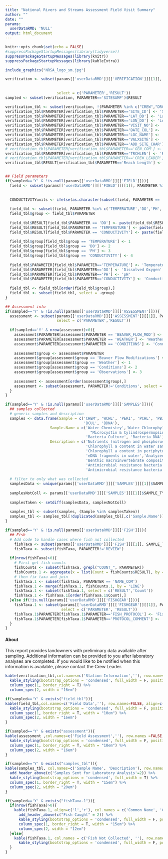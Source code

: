 ```yaml
---
title: "National Rivers and Streams Assessment Field Visit Summary"
author: ""
date: ""
params:
  userDataRMD: 'NULL'
output: html_document
---
```



```r
knitr::opts_chunk$set(echo = FALSE)
#suppressPackageStartupMessages(library(tidyverse))
suppressPackageStartupMessages(library(knitr))
suppressPackageStartupMessages(library(kableExtra))


```



```r

include_graphics("NRSA_logo_sm.jpg")

verification <- subset(params[['userDataRMD']][['VERIFICATION']][[1]], PARAMETER %in% c('SITE_ID','VISIT_NO', "DATE_COL","LOC_NAME","CREW",
                                                                                               "LAT_DD","LON_DD","VALXSITE",'ADD_SITE_CHAR',
                                                                                               "DRCTNS","RCHWIDTH","TRCHLEN","SITESAMP"),
                       select = c('PARAMETER','RESULT'))
sampled <- subset(verification, PARAMETER=='SITESAMP')$RESULT

verification_tbl <- subset(verification, !(PARAMETER %in% c("CREW","DRCTNS","RCHWIDTH","SITESAMP")))
verification_tbl$PARAMETER[verification_tbl$PARAMETER=='SITE_ID'] <- 'Site ID'
verification_tbl$PARAMETER[verification_tbl$PARAMETER=='LAT_DD'] <- 'Latitude'
verification_tbl$PARAMETER[verification_tbl$PARAMETER=='LON_DD'] <- 'Longitude'
verification_tbl$PARAMETER[verification_tbl$PARAMETER=='VISIT_NO'] <- 'Visit Number'
verification_tbl$PARAMETER[verification_tbl$PARAMETER=='DATE_COL'] <- 'Sample Date'
verification_tbl$PARAMETER[verification_tbl$PARAMETER=='LOC_NAME'] <- 'Location'
verification_tbl$PARAMETER[verification_tbl$PARAMETER=='VALXSITE'] <- 'Sample Type'
verification_tbl$PARAMETER[verification_tbl$PARAMETER=='ADD_SITE_CHAR'] <- 'Site Characteristics'
# verification_tbl$PARAMETER[verification_tbl$PARAMETER=='GEN_COM'] <- 'General Site Comments'
verification_tbl$PARAMETER[verification_tbl$PARAMETER=='TRCHLEN'] <- 'Reach Length'
# verification_tbl$PARAMETER[verification_tbl$PARAMETER=='CREW_LEADER'] <- 'Crew Leader'
verification_tbl$RESULT[verification_tbl$PARAMETER=='Reach Length'] <- paste(verification_tbl$RESULT[verification_tbl$PARAMETER=='Reach Length'], 'm', sep=' ') 



```


```r
## Field parameters
if(sampled=='Y' & !is.null(params[['userDataRMD']][['FIELD']])){
  field <- subset(params[['userDataRMD']][['FIELD']][[1]], PARAMETER %in% c("LOCATION","TIME" ,"DO","TEMPERATURE" ,
                                                                                   "PH","CONDUCTIVITY","CORRECTED"))
  
  CONDUCTIVITYunits <- ifelse(as.character(subset(field, PARAMETER == 'CORRECTED')$RESULT)=='Y', 'uS/cm @ 25C','uS/cm')
  
  field_tbl <- subset(field, PARAMETER %in% c('TEMPERATURE','DO','PH', 'CONDUCTIVITY'), select = c('PARAMETER','RESULT'))
  field_tbl$group <- field_tbl$PARAMETER
  
  field_tbl$RESULT[field_tbl$PARAMETER == 'DO'] <- paste(field_tbl$RESULT[field_tbl$PARAMETER == 'DO'], 'mg/L', sep = ' ')
  field_tbl$RESULT[field_tbl$PARAMETER == 'TEMPERATURE'] <- paste(field_tbl$RESULT[field_tbl$PARAMETER == 'TEMPERATURE'], 'C', sep = ' ')
  field_tbl$RESULT[field_tbl$PARAMETER == 'CONDUCTIVITY'] <- paste(field_tbl$RESULT[field_tbl$PARAMETER == 'CONDUCTIVITY'], CONDUCTIVITYunits, sep = ' ')
  
  field_tbl$group[field_tbl$group == 'TEMPERATURE'] <- 1
  field_tbl$group[field_tbl$group == 'DO'] <- 2
  field_tbl$group[field_tbl$group == 'PH'] <- 3
  field_tbl$group[field_tbl$group == 'CONDUCTIVITY'] <- 4
  
  field_tbl$PARAMETER[field_tbl$PARAMETER=='TEMPERATURE'] <- 'Temperature'
  field_tbl$PARAMETER[field_tbl$PARAMETER=='DO'] <- 'Dissolved Oxygen'
  field_tbl$PARAMETER[field_tbl$PARAMETER=='PH'] <- 'pH'
  field_tbl$PARAMETER[field_tbl$PARAMETER=='CONDUCTIVITY'] <- 'Conductivity'
  
  field_tbl <- field_tbl[order(field_tbl$group),]
  field_tbl <- subset(field_tbl, select = -group)
}
```
```r
## Assessment info
if(sampled=='Y' & !is.null(params[['userDataRMD']][['ASSESSMENT']])){
  assessment <- subset(params[['userDataRMD']][['ASSESSMENT']][[1]], PARAMETER %in% c('WEATHER','CONDITIONS','BEAVER_FLOW_MOD'),
                       select = c('PARAMETER','RESULT'))
  
  if(sampled=='Y' & nrow(assessment)>0){
    assessment$PARAMETER[assessment$PARAMETER == 'BEAVER_FLOW_MOD'] <- 'Beaver Flow Modifications'
    assessment$PARAMETER[assessment$PARAMETER == 'WEATHER'] <- 'Weather'
    assessment$PARAMETER[assessment$PARAMETER == 'CONDITIONS'] <- 'Conditions'
    
    assessment$group <- assessment$PARAMETER
    assessment$group[assessment$group == 'Beaver Flow Modifications'] <- 4
    assessment$group[assessment$group == 'Weather'] <- 1
    assessment$group[assessment$group == 'Conditions'] <- 2
    assessment$group[assessment$group == 'Observations'] <- 3
    
    assessment <- assessment[order(assessment$group),]
    assessment <- subset(assessment, PARAMETER!='Conditions', select = -group)
  }
}
```



```r
if(sampled=='Y' & !is.null(params[['userDataRMD']][['SAMPLES']])){
  ## samples collected
  # generic samples and description
  samples <- data.frame(Sample = c('CHEM', 'WCHL', 'PERI', 'PCHL', 'PBIO', 'PDNA', 'MICX', 'ENTE','BENT',
                                   'BCUL', 'BDNA'),
                    Sample.Name = c('Water Chemistry','Water Chlorophyll a','Periphyton Assemblage','Periphyton Chlorophyll a','Periphyton Biomass','Periphyton DNA',
                                      "Microcystin & Cylindrospermopsin", 'Enterococci','Benthic Macroinvertebrates',
                                    'Bacteria Culture', 'Bacteria DNA'),
                    Description = c('Nutrients (nitrogen and phosphorus), basic anions & cations, turbidity, organic carbon',
                                    'Chlorophyll a content in water sample','Algal species composition',
                                    'Chlorophyll a content in periphyton sample','Biomass in periphyton scraping',
                                    'eDNA fragments in water','Analyzed for algal toxins in water','*E.coli* and enterococci',
                                    'Benthic macroinvertebrate composition', 
                                    'Antimicrobial resistance bacteria culture sample', 
                                    'Antimicrobial resistance bacteria DNA sample'), stringsAsFactors=F)
  
  # filter to only what was collected
  samplesData <- unique(params[['userDataRMD']][['SAMPLES']][[1]]$SAMPLE_TYPE)[!(unique(params[['userDataRMD']][['SAMPLES']][[1]]$SAMPLE_TYPE) %in% 'SAMP')]
  
  samplesNotColl <- params[['userDataRMD']][['SAMPLES']][[1]]$SAMPLE_TYPE[params[['userDataRMD']][['SAMPLES']][[1]]$PARAMETER=='NOT_COLLECTED' & params[['userDataRMD']][['SAMPLES']][[1]]$RESULT=='Y']
  
  samplesTaken <- setdiff(samplesData, samplesNotColl) 
  
  samples_tbl <- subset(samples, (Sample %in% samplesTaken))
  samples_tbl <- samples_tbl[!duplicated(samples_tbl[,c('Sample.Name')]), c('Sample.Name','Description')]
}
```

```r
if(sampled=='Y' & !is.null(params[['userDataRMD']][['FISH']])){
  ## Fish 
  # Add code to handle cases where fish not collected
    fishTaxa <- subset(params[['userDataRMD']][['FISH']][[1]], SAMPLE_TYPE == 'FISH', select = c('LINE','PARAMETER','RESULT'))
    fishTaxa <- subset(fishTaxa, PARAMETER!='REVIEW')
    
  if(nrow(fishTaxa)>0){
    # First get fish counts
    fishCounts <- subset(fishTaxa, grepl("COUNT_", PARAMETER))
    fishCounts.1 <- aggregate(x = list(Count = fishCounts$RESULT), by = fishCounts[c('LINE')], FUN = function(x){sum(as.numeric(x), na.rm=TRUE)})
    # then fix taxa and join
    fishTaxa.1 <- subset(fishTaxa, PARAMETER == 'NAME_COM')
    fishTaxa.1 <- merge(fishTaxa.1, fishCounts.1, by = 'LINE')
    fishTaxa.1 <- subset(fishTaxa.1, select = c('RESULT','Count'))
    fishTaxa.1 <- fishTaxa.1[order(fishTaxa.1$Count),]
  }else if(!is.null(params[['userDataRMD']][['FISHGEAR']])){
    fishTaxa.1 <- subset(params[['userDataRMD']][['FISHGEAR']][[1]], PARAMETER %in% c('FISH_PROTOCOL','PROTOCOL_COMMENT'), 
                         select = c('PARAMETER', 'RESULT'))
    fishTaxa.1$PARAMETER[fishTaxa.1$PARAMETER=='FISH_PROTOCOL'] <- 'Fish Protocol Result'
    fishTaxa.1$PARAMETER[fishTaxa.1$PARAMETER=='PROTOCOL_COMMENT'] <- 'Comment'
  }
}
```

#### About
This report provides landowners with preliminary data available after sampling. Additional information can be provided to you after laboratory analyses are completed. If you would like to be notified when this information is available, please contact the Crew Leader.



```r
kable(verification_tbl,col.names=c('Station Information',''), row.names=FALSE, align=c('l','r')) %>%
  kable_styling(bootstrap_options = 'condensed', full_width = F, position = "float_left") %>%
  column_spec(1, border_right = T) %>%
  column_spec(2, width = "16em")

if(sampled=='Y' & exists("field_tbl")){
kable(field_tbl,col.names=c('Field Data',''), row.names=FALSE, align=c('l','r')) %>%
  kable_styling(bootstrap_options = 'condensed', full_width = F, position = "float_left") %>%
  column_spec(1, border_right = T, width = "10em") %>%
  column_spec(2, width = "16em")
}

if(sampled=='Y' & exists("assessment")){
kable(assessment ,col.names=c('Field Assessment',''), row.names =FALSE, align=c('l','r')) %>%
  kable_styling(bootstrap_options = 'condensed', full_width = F, position = "float_left") %>%
  column_spec(1, border_right = T, width = "10em") %>%
  column_spec(2, width = "16em")
}
```



```r
if(sampled=='Y' & exists("samples_tbl")){
kable(samples_tbl, col.names=c('Sample Name', 'Description'), row.names = FALSE, align=c('l','r')) %>%
  add_header_above(c('Samples Sent for Laboratory Analysis'=2)) %>%
  kable_styling(bootstrap_options = 'condensed', full_width = T) %>%
  column_spec(1, border_right = T, width = "15em") %>%
  column_spec(2, width = "20em")
}
```



```r
if(sampled=='Y' & exists("fishTaxa.1")){
  if(nrow(fishTaxa)>0){
    kable(fishTaxa.1, align=c('l','r'), col.names = c('Common Name', 'Count'), row.names = FALSE) %>%
      add_header_above(c("Fish Caught" = 2)) %>%
      kable_styling(bootstrap_options = 'condensed', full_width = F, position = 'left') %>%
      column_spec(1, border_right = T, width = "15em") %>%
      column_spec(2, width = "12em")
  }else{
    kable(fishTaxa.1, col.names = c('Fish Not Collected', ''), row.names = FALSE, align=c('l','r')) %>%
      kable_styling(bootstrap_options = 'condensed', full_width = F, position = 'left') 
  }
}
```


